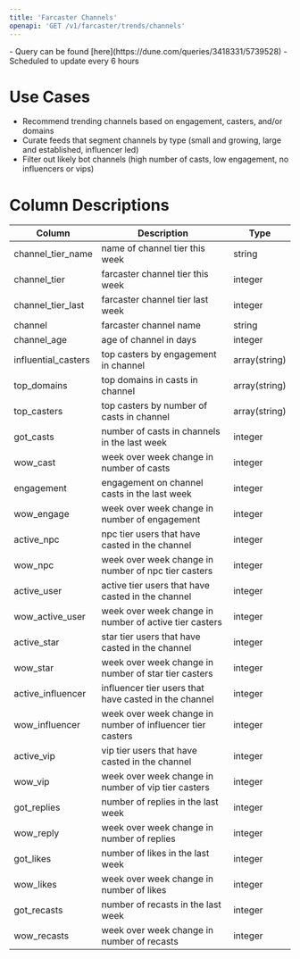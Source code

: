 ```yaml
---
title: 'Farcaster Channels'
openapi: 'GET /v1/farcaster/trends/channels'
---
```


<Note>
- Query can be found [here](https://dune.com/queries/3418331/5739528)
- Scheduled to update every 6 hours
</Note>

# Use Cases

- Recommend trending channels based on engagement, casters, and/or domains
- Curate feeds that segment channels by type (small and growing, large and established, influencer led)
- Filter out likely bot channels (high number of casts, low engagement, no influencers or vips)

# Column Descriptions

| Column                | Description                           | Type       |
| --------------------- | ------------------------------------- | ---------- |
| channel_tier_name     | name of channel tier this week       | string     |
| channel_tier          | farcaster channel tier this week          | integer        |
| channel_tier_last     | farcaster channel tier last week          | integer        |
| channel               | farcaster channel name              | string        |
| channel_age           | age of channel in days               | integer     |
| influential_casters   | top casters by engagement in channel| array(string) |
| top_domains | top domains in casts in channel | array(string) |
| top_casters | top casters by number of casts in channel | array(string) |
| got_casts             | number of casts in channels in the last week | integer |
| wow_cast              | week over week change in number of casts  | integer |
| engagement            | engagement on channel casts in the last week | integer |
| wow_engage            | week over week change in number of engagement | integer |
| active_npc            | npc tier users that have casted in the channel  | integer        |
| wow_npc               | week over week change in number of npc tier casters | integer |
| active_user           | active tier users that have casted in the channel | integer        |
| wow_active_user       | week over week change in number of active tier casters | integer      |
| active_star           | star tier users that have casted in the channel | integer     |
| wow_star              | week over week change in number of star tier casters  | integer     |
| active_influencer     | influencer tier users that have casted in the channel    | integer        |
| wow_influencer        | week over week change in number of influencer tier casters  | integer        |
| active_vip            | vip tier users that have casted in the channel  | integer        |
| wow_vip               | week over week change in number of vip tier casters | integer        |
| got_replies           | number of replies in the last week | integer     |
| wow_reply             | week over week change in number of replies    | integer        |
| got_likes             | number of likes in the last week | integer  |
| wow_likes             | week over week change in number of likes    | integer        |
| got_recasts           | number of recasts in the last week | integer  |
| wow_recasts           | week over week change in number of recasts | integer |
